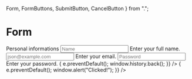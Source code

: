   Form,
  FormButtons,
  SubmitButton,
  CancelButton
} from ".";

<Meta title="Form/Form" component={Form} />

# Form

<Preview>
  <Story name="form">
    <Form>
      <Heading level={3} marginBottom="spacing04">Personal informations</Heading>
      <Label name="Name" />
      <Input name="Name" placeholder="Name" />
      <Description>Enter your full name.</Description>
      <Label name="Email" />
      <Input name="Email" type="email" placeholder="json@example.com" />
      <Description>Enter your email.</Description>
      <Label name="Password" />
      <Input name="Password" type="password" placeholder="Password" />
      <Description>Enter your password.</Description>
      <FormButtons>
        <CancelButton
          onClick={e => {
            e.preventDefault();
            window.history.back();
          }}
        />
        <SubmitButton
          onClick={e => {
            e.preventDefault();
            window.alert("Clicked!");
          }}
        />
      </FormButtons>
    </Form>
  </Story>
</Preview>
